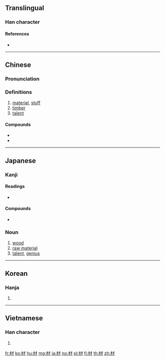 {{also|村}}
==Translingual==

===Han character===
{{Han char|rn=75|rad=木|as=03|sn=7|four=44900|canj=DDH|ids=⿰木才}}

====References====
* {{Han ref|kx=0511.160|dkj=14463|dj=0896.040|hdz=21158.010|uh=6750}}

----

==Chinese==
{{zh-forms}}

===Pronunciation===
{{zh-pron
|m=cái
|c=coi4
|mc=y
|oc=y
|ma=
|cat=n
}}

===Definitions===
{{zh-hanzi}}

# [[material]], [[stuff]]
# [[timber]]
# [[talent]]

====Compounds====
* {{zh-l|材料}}
* {{zh-l|素料}}

----

==Japanese==

===Kanji===
{{ja-kanji|grade=4|rs=木03}}

====Readings====
* {{ja-readings|goon=[[ざい]] (zai)|kanon=[[さい]] (sai) {{non-joyo-reading}}|kun=[[まるた]] (maruta)}}

====Compounds====
{{top2}}
* {{ja-r|教材|きょうざい|gloss=teaching materials}}
{{mid2}}
{{bottom}}

===Noun===
{{ja-noun|ざい}}

# [[wood]]
# [[raw material]]
# [[talent]], [[genius]]

----

==Korean==

===Hanja===
{{ko-hanja|hangeul=재|eumhun=|rv=jae|mr=chae|y=cay}}

# {{defn|lang=ko|sort=木03}}

----

==Vietnamese==

===Han character===
{{vi-hantu|[[tài]]|rs=木03}}

# {{defn|lang=vi|sort=木03}}

[[fr:材]]
[[ko:材]]
[[hu:材]]
[[mg:材]]
[[ja:材]]
[[no:材]]
[[pl:材]]
[[fi:材]]
[[th:材]]
[[zh:材]]